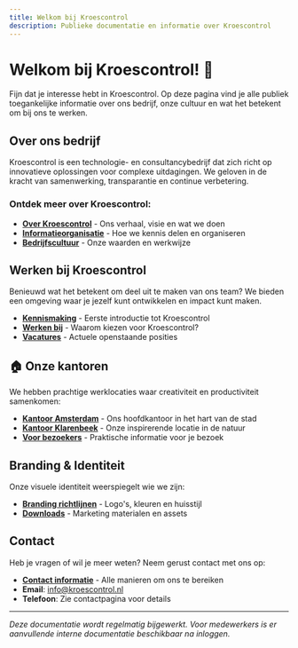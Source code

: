 ```yaml
---
title: Welkom bij Kroescontrol
description: Publieke documentatie en informatie over Kroescontrol
---
```



# Welkom bij Kroescontrol! 👋

Fijn dat je interesse hebt in Kroescontrol. Op deze pagina vind je alle publiek toegankelijke informatie over ons bedrijf, onze cultuur en wat het betekent om bij ons te werken.

## Over ons bedrijf <Building className="heading-icon" size={20} />

Kroescontrol is een technologie- en consultancybedrijf dat zich richt op innovatieve oplossingen voor complexe uitdagingen. We geloven in de kracht van samenwerking, transparantie en continue verbetering.

### Ontdek meer over Kroescontrol:

- **[Over Kroescontrol](/over-kroescontrol)** - Ons verhaal, visie en wat we doen
- **[Informatieorganisatie](/cultuur/informatieorganisatie)** - Hoe we kennis delen en organiseren
- **[Bedrijfscultuur](/cultuur)** - Onze waarden en werkwijze

## Werken bij Kroescontrol <Briefcase className="heading-icon" size={20} />

Benieuwd wat het betekent om deel uit te maken van ons team? We bieden een omgeving waar je jezelf kunt ontwikkelen en impact kunt maken.

- **[Kennismaking](/kennismaking)** - Eerste introductie tot Kroescontrol
- **[Werken bij](/werken-bij)** - Waarom kiezen voor Kroescontrol?
- **[Vacatures](/werken-bij/vacatures)** - Actuele openstaande posities

## 🏠 Onze kantoren

We hebben prachtige werklocaties waar creativiteit en productiviteit samenkomen:

- **[Kantoor Amsterdam](/kantoor/amsterdam)** - Ons hoofdkantoor in het hart van de stad
- **[Kantoor Klarenbeek](/kantoor/klarenbeek)** - Onze inspirerende locatie in de natuur
- **[Voor bezoekers](/bezoekers)** - Praktische informatie voor je bezoek

## Branding & Identiteit <Palette className="heading-icon" size={20} />

Onze visuele identiteit weerspiegelt wie we zijn:

- **[Branding richtlijnen](/branding)** - Logo's, kleuren en huisstijl
- **[Downloads](/branding/downloads)** - Marketing materialen en assets

## Contact <Phone className="heading-icon" size={20} />

Heb je vragen of wil je meer weten? Neem gerust contact met ons op:

- **[Contact informatie](/contact)** - Alle manieren om ons te bereiken
- **Email**: info@kroescontrol.nl
- **Telefoon**: Zie contactpagina voor details

---

_Deze documentatie wordt regelmatig bijgewerkt. Voor medewerkers is er aanvullende interne documentatie beschikbaar na inloggen._
